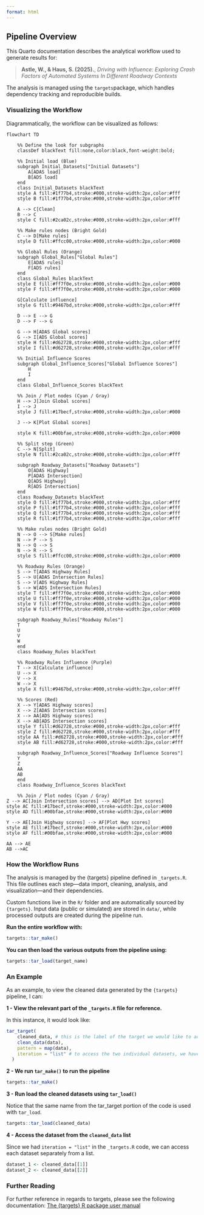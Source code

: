 ```yaml
---
format: html
---
```


## Pipeline Overview

This Quarto documentation describes the analytical workflow used to generate results for:

> **Astle, W., & Haus, S. (2025).**, *Driving with Influence: Exploring Crash Factors of Automated Systems In Different Roadway Contexts* 

The analysis is managed using the `targets`package, which handles dependency tracking and reproducible builds.

### Visualizing the Workflow

Diagrammatically, the workflow can be visualized as follows:

```mermaid
flowchart TD

    %% Define the look for subgraphs
    classDef blackText fill:none,color:black,font-weight:bold;

    %% Initial load (Blue)
    subgraph Initial_Datasets["Initial Datasets"]
        A[ADAS load]
        B[ADS load]
    end
    class Initial_Datasets blackText
    style A fill:#1f77b4,stroke:#000,stroke-width:2px,color:#fff
    style B fill:#1f77b4,stroke:#000,stroke-width:2px,color:#fff

    A --> C[Clean]
    B --> C
    style C fill:#2ca02c,stroke:#000,stroke-width:2px,color:#fff

    %% Make rules nodes (Bright Gold)
    C --> D[Make rules]
    style D fill:#ffcc00,stroke:#000,stroke-width:2px,color:#000

    %% Global Rules (Orange)
    subgraph Global_Rules["Global Rules"]
        E[ADAS rules]
        F[ADS rules]
    end
    class Global_Rules blackText
    style E fill:#ff7f0e,stroke:#000,stroke-width:2px,color:#000
    style F fill:#ff7f0e,stroke:#000,stroke-width:2px,color:#000

    G[Calculate influence]
    style G fill:#9467bd,stroke:#000,stroke-width:2px,color:#fff

    D --> E --> G
    D --> F --> G

    G --> H[ADAS Global scores]
    G --> I[ADS Global scores]
    style H fill:#d62728,stroke:#000,stroke-width:2px,color:#fff
    style I fill:#d62728,stroke:#000,stroke-width:2px,color:#fff

    %% Initial Influence Scores
    subgraph Global_Influence_Scores["Global Influence Scores"]
        H
        I
    end
    class Global_Influence_Scores blackText

    %% Join / Plot nodes (Cyan / Gray)
    H --> J[Join Global scores]
    I --> J
    style J fill:#17becf,stroke:#000,stroke-width:2px,color:#000

    J --> K[Plot Global scores]

    style K fill:#00bfae,stroke:#000,stroke-width:2px,color:#000

    %% Split step (Green)
    C --> N[Split]
    style N fill:#2ca02c,stroke:#000,stroke-width:2px,color:#fff

    subgraph Roadway_Datasets["Roadway Datasets"]
        O[ADAS Highway]
        P[ADAS Intersection]
        Q[ADS Highway]
        R[ADS Intersection]
    end
    class Roadway_Datasets blackText
    style O fill:#1f77b4,stroke:#000,stroke-width:2px,color:#fff
    style P fill:#1f77b4,stroke:#000,stroke-width:2px,color:#fff
    style Q fill:#1f77b4,stroke:#000,stroke-width:2px,color:#fff
    style R fill:#1f77b4,stroke:#000,stroke-width:2px,color:#fff

    %% Make rules nodes (Bright Gold)
    N --> O --> S[Make rules]
    N --> P --> S
    N --> Q --> S
    N --> R --> S
    style S fill:#ffcc00,stroke:#000,stroke-width:2px,color:#000

    %% Roadway Rules (Orange)
    S --> T[ADAS Highway Rules]
    S --> U[ADAS Intersection Rules]
    S --> V[ADS Highway Rules]
    S --> W[ADS Intersection Rules]
    style T fill:#ff7f0e,stroke:#000,stroke-width:2px,color:#000
    style U fill:#ff7f0e,stroke:#000,stroke-width:2px,color:#000
    style V fill:#ff7f0e,stroke:#000,stroke-width:2px,color:#000
    style W fill:#ff7f0e,stroke:#000,stroke-width:2px,color:#000

    subgraph Roadway_Rules["Roadway Rules"]
    T
    U
    V
    W
    end
    class Roadway_Rules blackText

    %% Roadway Rules Influence (Purple)
    T --> X[Calculate influence]
    U --> X
    V --> X
    W --> X
    style X fill:#9467bd,stroke:#000,stroke-width:2px,color:#fff

    %% Scores (Red)
    X --> Y[ADAS Highway scores]
    X --> Z[ADAS Intersection scores]
    X --> AA[ADS Highway scores]
    X --> AB[ADS Intersection scores]
    style Y fill:#d62728,stroke:#000,stroke-width:2px,color:#fff
    style Z fill:#d62728,stroke:#000,stroke-width:2px,color:#fff
    style AA fill:#d62728,stroke:#000,stroke-width:2px,color:#fff
    style AB fill:#d62728,stroke:#000,stroke-width:2px,color:#fff

    subgraph Roadway_Influence_Scores["Roadway Influence Scores"]
    Y
    Z
    AA
    AB
    end
    class Roadway_Influence_Scores blackText
    
    %% Join / Plot nodes (Cyan / Gray)
Z --> AC[Join Intersection scores] --> AD[Plot Int scores]
style AC fill:#17becf,stroke:#000,stroke-width:2px,color:#000
style AD fill:#00bfae,stroke:#000,stroke-width:2px,color:#000

Y --> AE[Join Highway scores] --> AF[Plot Hwy scores]
style AE fill:#17becf,stroke:#000,stroke-width:2px,color:#000
style AF fill:#00bfae,stroke:#000,stroke-width:2px,color:#000

AA --> AE
AB -->AC

```



### How the Workflow Runs

The analysis is managed by the {targets} pipeline defined in `_targets.R`. This file outlines each step—data import, cleaning, analysis, and visualization—and their dependencies.

Custom functions live in the `R/` folder and are automatically sourced by `{targets}`. Input data (public or simulated) are stored in `data/`, while processed outputs are created during the pipeline run.

**Run the entire workflow with:**

```r

targets::tar_make()

```

**You can then load the various outputs from the pipeline using:**

```r

targets::tar_load(target_name)

```

### An Example

As an example, to view the cleaned data generated by the `{targets}` pipeline, I can:

**1 - View the relevant part of the `_targets.R` file for reference.**

In this instance, it would look like:

```r
tar_target(
    cleaned_data, # this is the label of the target we would like to access
    clean_data(data),
    pattern = map(data),
    iteration = "list" # to access the two individual datasets, we have the output as a list
  )
```

**2 - We run `tar_make()` to run the pipeline**

```r

targets::tar_make()

```

**3 - Run load the cleaned datasets using `tar_load()`**

Notice that the same name from the tar_target portion of the code is used with `tar_load`.

```r

targets::tar_load(cleaned_data)

```

**4 - Access the dataset from the `cleaned_data` list**

Since we had `iteration = "list"` in the `_targets.R` code, we can access each dataset separately from a list.

```r

dataset_1 <- cleaned_data[[1]]
dataset_2 <- cleaned_data[[2]]
```

### Further Reading

For further reference in regards to targets, please see the following documentation: [The {targets} R package user manual](https://books.ropensci.org/targets/)
